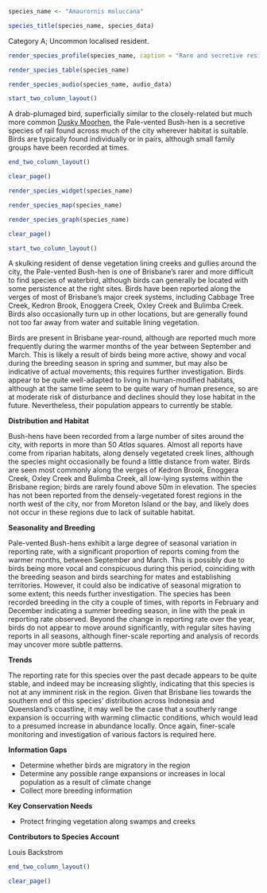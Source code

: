 ```r
species_name <- "Amaurornis moluccana"
```

```r
species_title(species_name, species_data)
```

Category A; Uncommon localised resident.

```r
render_species_profile(species_name, caption = "Rare and secretive resident of riparian habitats around the city. Seasonal variations in reporting rate most likely a result of this species' conspicuous calls during the breeding season but may also be indicative of annual movements.")
```

```r
render_species_table(species_name)
```

```r
render_species_audio(species_name, audio_data)
```

```r
start_two_column_layout()
```

A drab-plumaged bird, superficially similar to the closely-related but much more common [Dusky Moorhen](#dusky-moorhen-gallinula-tenebrosa), the Pale-vented Bush-hen is a secretive species of rail found across much of the city wherever habitat is suitable. Birds are typically found individually or in pairs, although small family groups have been recorded at times.

```r
end_two_column_layout()
```

```r
clear_page()
```

```r
render_species_widget(species_name)
```

```r
render_species_map(species_name)
```

```r
render_species_graph(species_name)
```

```r
clear_page()
```

```r
start_two_column_layout()
```

A skulking resident of dense vegetation lining creeks and gullies around the city, the Pale-vented Bush-hen is one of Brisbane's rarer and more difficult to find species of waterbird, although birds can generally be located with some persistence at the right sites. Birds have been reported along the verges of most of Brisbane's major creek systems, including Cabbage Tree Creek, Kedron Brook, Enoggera Creek, Oxley Creek and Bulimba Creek. Birds also occasionally turn up in other locations, but are generally found not too far away from water and suitable lining vegetation.

Birds are present in Brisbane year-round, although are reported much more frequently during the warmer months of the year between September and March. This is likely a result of birds being more active, showy and vocal during the breeding season in spring and summer, but may also be indicative of actual movements; this requires further investigation. Birds appear to be quite well-adapted to living in human-modified habitats, although at the same time seem to be quite wary of human presence, so are at moderate risk of disturbance and declines should they lose habitat in the future. Nevertheless, their population appears to currently be stable.

**Distribution and Habitat**

Bush-hens have been recorded from a large number of sites around the city, with reports in more than 50 _Atlas_ squares. Almost all reports have come from riparian habitats, along densely vegetated creek lines, although the species might occasionally be found a little distance from water. Birds are seen most commonly along the verges of Kedron Brook, Enoggera Creek, Oxley Creek and Bulimba Creek, all low-lying systems within the Brisbane region; birds are rarely found above 50m in elevation. The species has not been reported from the densely-vegetated forest regions in the north west of the city, nor from Moreton Island or the bay, and likely does not occur in these regions due to lack of suitable habitat.

**Seasonality and Breeding**

Pale-vented Bush-hens exhibit a large degree of seasonal variation in reporting rate, with a significant proportion of reports coming from the warmer months, between September and March. This is possibly due to birds being more vocal and conspicuous during this period, coinciding with the breeding season and birds searching for mates and establishing territories. However, it could also be indicative of seasonal migration to some extent; this needs further investigation. The species has been recorded breeding in the city a couple of times, with reports in February and December indicating a summer breeding season, in line with the peak in reporting rate observed. Beyond the change in reporting rate over the year, birds do not appear to move around significantly, with regular sites having reports in all seasons, although finer-scale reporting and analysis of records may uncover more subtle patterns.

**Trends**

The reporting rate for this species over the past decade appears to be quite stable, and indeed may be increasing slightly, indicating that this species is not at any imminent risk in the region. Given that Brisbane lies towards the southern end of this species' distribution across Indonesia and Queensland's coastline, it may well be the case that a southerly range expansion is occurring with warming climactic conditions, which would lead to a presumed increase in abundance locally. Once again, finer-scale monitoring and investigation of various factors is required here.

**Information Gaps**

- Determine whether birds are migratory in the region
- Determine any possible range expansions or increases in local population as a result of climate change
- Collect more breeding information

**Key Conservation Needs**

- Protect fringing vegetation along swamps and creeks

**Contributors to Species Account**

Louis Backstrom



```r
end_two_column_layout()
```

```r
clear_page()
```

